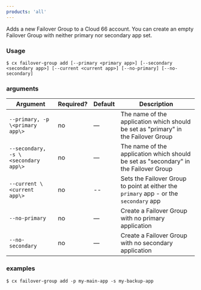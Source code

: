 ```yaml
---
products: 'all'
---
```


Adds a new Failover Group to a Cloud 66 account. You can create an empty Failover Group with neither primary nor secondary app set.

### Usage

```shell
$ cx failover-group add [--primary <primary app>] [--secondary <secondary app>] [--current <current app>] [--no-primary] [--no-secondary]
```

### arguments

| Argument | Required? | Default | Description |
| --- | --- | --- | --- |
| `--primary, -p \<primary app\>` | no | — | The name of the application which should be set as "primary" in the Failover Group |
| `--secondary, -s \<secondary app\>` | no | — | The name of the application which should be set as "secondary" in the Failover Group |
| `--current \<current app\>` | no | -- | Sets the Failover Group to point at either the `primary` app - or the `secondary` app |
| `--no-primary` | no | — | Create a Failover Group with no primary application |
| `--no-secondary` | no | — | Create a Failover Group with no secondary application |

### examples

```shell
$ cx failover-group add -p my-main-app -s my-backup-app
```

